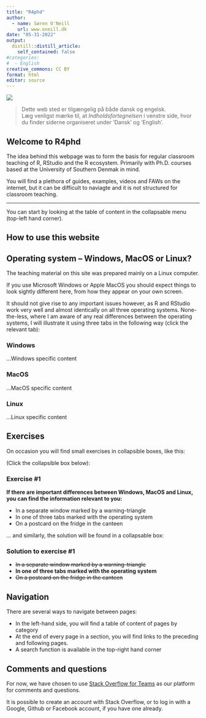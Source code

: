 ```yaml
---
title: "R4phd"
author:
  - name: Søren O'Neill
    url: www.oneill.dk
date: "05-31-2022"
output:
  distill::distill_article:
    self_contained: false
#categories:
#  - English
creative_commons: CC BY
format: html
editor: source
---
```


[![](gfx/dannebrog.png)](index.qmd){fig-align="left"}

> Dette web sted er tilgængelig på både dansk og engelsk. <br> Læg venligst mærke til, at _Indholdsfortegnelsen_ i venstre side, hvor du finder siderne organiseret under 'Dansk' og 'English'. 

## Welcome to R4phd

The idea behind this webpage was to form the basis for regular classroom teaching of R, RStudio and the R ecosystem. Primarily with Ph.D. courses based at the University of Southern Denmak in mind.

You will find a plethora of guides, examples, videos and FAWs on the internet, but it can be difficult to naviagte and it is not structured for classroom teaching.

<hr>

You can start by looking at the table of content in the collapsable menu (top-left hand corner).

::: {.callout-note collapse=true}

## How to use this website

## Operating system -- Windows, MacOS or Linux?

The teaching material on this site was prepared mainly on a Linux computer.

If you use Microsoft Windows or Apple MacOS you should expect things to look sightly different here, from how they appear on your own screen.

It should not give rise to any important issues however, as R and RStudio work very well and almost identically on all three operating systems. None-the-less, where I am aware of any real differences between the operating systems, I will illustrate it using three tabs in the following way (click the relevant tab):

::: panel-tabset

### Windows

...Windows specific content

### MacOS

...MacOS specific content

### Linux

...Linux specific content

::: 

## Exercises

On occasion you will find small exercises in collapsible boxes, like this:

(Click the collapsible box below):

:::{.callout-note collapse=true}

### Exercise #1

**If there are important differences between Windows, MacOS and Linux, you can find the information relevant to you:**

* In a separate window marked by a warning-triangle
* In one of three tabs marked with the operating system
* On a postcard on the fridge in the canteen

:::

... and similarly, the solution will be found in a collapsable box:

:::{.callout-note collapse=true}

### Solution to exercise #1

* ~~In a separate window marked by a warning-triangle~~
* **In one of three tabs marked with the operating system**
* ~~On a postcard on the fridge in the canteen~~

:::

## Navigation

There are several ways to navigate between pages:

* In the left-hand side, you will find a table of content of pages by category
* At the end of every page in a section, you will find links to the preceding and following pages.
* A search function is available in the top-right hand corner

## Comments and questions

For now, we have chosen to use [Stack Overflow for Teams](https://stackoverflowteams.com/c/r4phd/questions) as our platform for comments and questions.

It is possible to create an account with Stack Overflow, or to log in with a Google, Github or Facebook account, if you have one already.

:::


